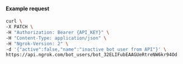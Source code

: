 
#### Example request

```bash
curl \
-X PATCH \
-H "Authorization: Bearer {API_KEY}" \
-H "Content-Type: application/json" \
-H "Ngrok-Version: 2" \
-d '{"active":false,"name":"inactive bot user from API"}' \
https://api.ngrok.com/bot_users/bot_32ELIFubEAAGUeRtreNW6kr94Od
```
